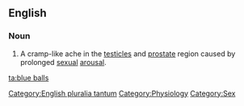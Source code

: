 ==English==

===Noun===
{{wikipedia}}
{{en-plural noun|[[blue]] [[balls]]}}

# {{slang}} A cramp-like ache in the [[testicle]]s and [[prostate]] region caused by prolonged [[sexual]] [[arousal]].

[[Category:English pluralia tantum]]
[[Category:Physiology]]
[[Category:Sex]]

[[ta:blue balls]]